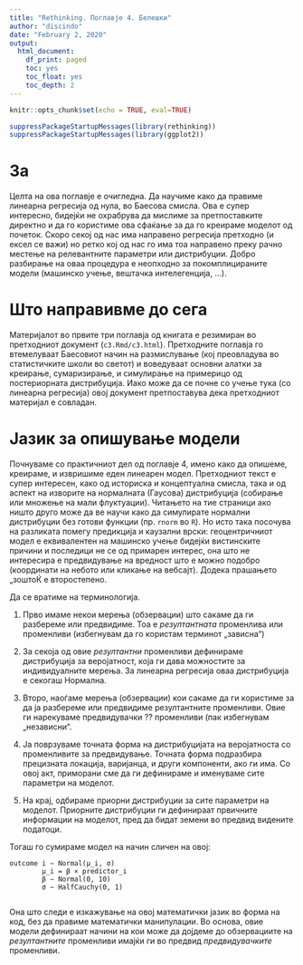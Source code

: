 ```yaml
---
title: "Rethinking. Поглавје 4. Белешки"
author: "discindo"
date: "February 2, 2020"
output:
  html_document:
    df_print: paged
    toc: yes
    toc_float: yes
    toc_depth: 2
---
```


```r
knitr::opts_chunk$set(echo = TRUE, eval=TRUE)
```

```r
suppressPackageStartupMessages(library(rethinking))
suppressPackageStartupMessages(library(ggplot2))
```


# За

Целта на ова поглавје е очигледна. Да научиме како да правиме линеарна регресија од нула, во Баесова смисла. Ова е супер интересно, бидејќи не охрабрува да мислиме за претпоставките директно и да го користиме ова сфаќање за да го креираме моделот од почеток. Скоро секој од нас има направено регресија претходно (и ексел се важи) но ретко кој од нас го има тоа направено преку рачно местење на релевантните параметри или дистрибуции. Добро разбирање на оваа процедура е неопходно за покомплицираните модели (машинско учење, вештачка интелегенција, ...).

# Што направивме до сега

Материјалот во првите три поглавја од книгата е резимиран во претходниот документ (`c3.Rmd/c3.html`). Претходните поглавја го втемелуваат Баесовиот начин на размислување (кој преовладува во статистичките школи во светот) и воведуваат основни алатки за креирање, сумаризирање, и симулирање на примерицо од постериорната дистрибуција. Иако може да се почне со учење тука (со линеарна регресија) овој документ претпоставува дека претходниот материјал е совладан.

# Јазик за опишување модели

Почнуваме со практичниот дел од поглавје 4, имено како да опишеме, креираме, и извришиме еден линеарен модел. Претходниот текст е супер интересен, како од историска и концептуална смисла, така и од аспект на изворите на нормалната (Гаусова) дистрибуција (собирање или множење на мали флуктуации). Читањето на тие страници ако ништо друго може да ве научи како да симулирате нормални дистрибуции без готови функции (пр. `rnorm` во `R`). Но исто така посочува на разликата помегу предикција и каузални врски: геоцентричниот модел е еквивалентен на машинско учење бидејќи вистинските причини и последици не се од примарен интерес, она што не интересира е предвидување на вредност што е можно подобро (координати на небото или кликање на вебсајт). Додека прашањето „зоштоЌ е второстепено.

Да се вратиме на терминологија.   

1) Прво имаме некои мерења (обзервации) што сакаме да ги разбереме или предвидиме. Тоа е _резултантната_ променлива или променливи (избегнувам да го користам терминот „зависна“)

2) За секоја од овие _резултантни_ променливи дефинираме дистрибуција за веројатност, која ги дава можностите за индивидуалните мерења. За линеарна регресија оваа дистрибуција е секогаш Нормална.

3) Второ, наоѓаме мерења (обзервации) кои сакаме да ги користиме за да ја разбереме или предвидиме резултантните променливи. Овие ги нарекуваме предвидувачки ?? променливи (пак избегнувам „независни“. 

4) Ја поврзуваме точната форма на дистрибуцијата на веројатноста со променливите за предвидување. Точната форма подразбира прецизната локација, варијанца, и други компоненти, ако ги има. Со овој акт, приморани сме да ги дефинираме и именуваме сите параметри на моделот.

5) На крај, одбираме приорни дистрибуции за сите параметри на моделот. Приорните дистрибуции ги дефинираат првичните информации на моделот, пред да бидат земени во предвид видените податоци.

Тогаш го сумираме модел на начин сличен на овој:

    outcome i ∼ Normal(μ_i, σ)
            μ_i = β × predictor_i
            β ∼ Normal(0, 10)
            σ ∼ HalfCauchy(0, 1)
            
Она што следи е изкажување на овој математички јазик во форма на код, без да правиме математички манипулации. Во основа, овие модели дефинираат начини на кои може да дојдеме до обзервациите на _резултантните_ променливи имајќи ги во предвид _предвидувачките_ променливи.